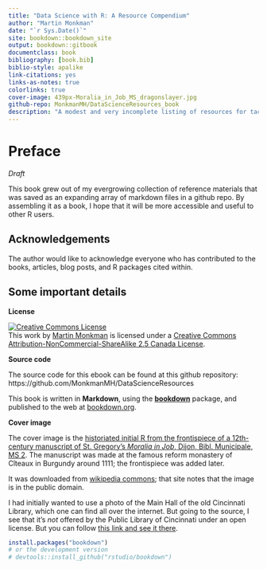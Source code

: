 ```yaml
--- 
title: "Data Science with R: A Resource Compendium"
author: "Martin Monkman"
date: "`r Sys.Date()`"
site: bookdown::bookdown_site
output: bookdown::gitbook
documentclass: book
bibliography: [book.bib]
biblio-style: apalike
link-citations: yes
links-as-notes: true
colorlinks: true
cover-image: 439px-Moralia_in_Job_MS_dragonslayer.jpg
github-repo: MonkmanMH/DataScienceResources_book
description: "A modest and very incomplete listing of resources for tackling data science problems in R."
---
```




# Preface {-}



_Draft_

This book grew out of my evergrowing collection of reference materials that was saved as an expanding array of markdown files in a github repo. By assembling it as a book, I hope that it will be more accessible and useful to other R users.



## Acknowledgements {-}

The author would like to acknowledge everyone who has contributed to the books, articles, blog posts, and R packages cited within.


## Some important details {-}

**License**

<a rel="license" href="https://creativecommons.org/licenses/by-nc-sa/2.5/ca/"><img alt="Creative Commons License" style="border-width:0" src="https://i.creativecommons.org/l/by-nc-sa/3.0/us/88x31.png" /></a><br />This work by [Martin Monkman](https://github.com/MonkmanMH) is licensed under a <a rel="license" href="https://creativecommons.org/licenses/by-nc-sa/2.5/ca/">Creative Commons Attribution-NonCommercial-ShareAlike 2.5 Canada License</a>.


**Source code**

The source code for this ebook can be found at this github repository: https://github.com/MonkmanMH/DataScienceResources 

This book is written in **Markdown**, using the [**bookdown**](https://bookdown.org/yihui/bookdown/) package, and published to the web at [bookdown.org](https://bookdown.org/).



**Cover image**

The cover image is the [historiated initial R from the frontispiece of a 12th-century manuscript of St. Gregory's _Moralia in Job_, Dijon, Bibl. Municipale, MS 2](https://en.wikipedia.org/wiki/C%C3%AEteaux_Moralia_in_Job). The manuscript was made at the famous reform monastery of Cîteaux in Burgundy around 1111; the frontispiece was added later.

It was downloaded from [wikipedia commons](https://commons.wikimedia.org/wiki/File:Moralia_in_Job_MS_dragonslayer.jpg); that site notes that the image is in the public domain.


I had initially wanted to use a photo of the Main Hall of the old Cincinnati Library, which one can find all over the internet. But going to the source, I see that it's _not_ offered by the Public Library of Cincinnati under an open license. But you can follow [this link and see it there](https://www.flickr.com/photos/cincinnatipubliclibrary/3357891281).



```r
install.packages("bookdown")
# or the development version
# devtools::install_github("rstudio/bookdown")
```

